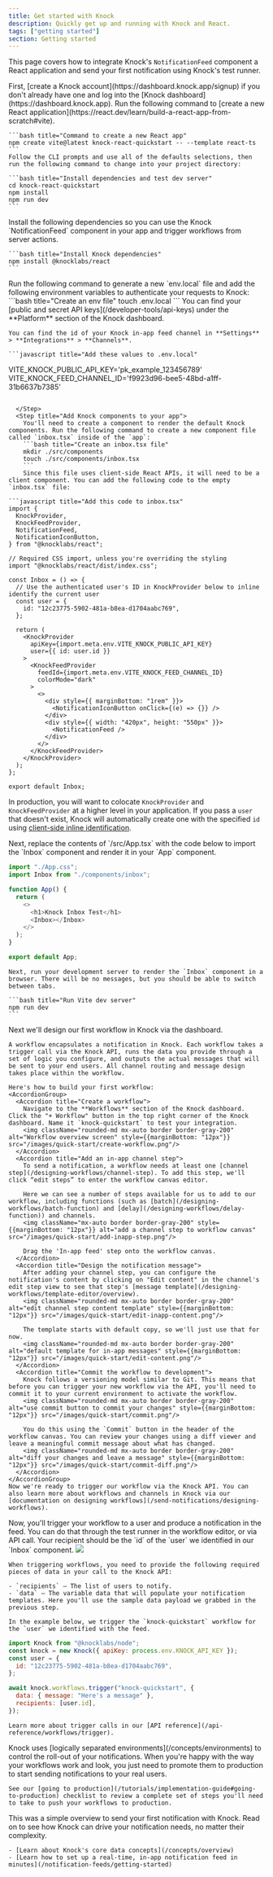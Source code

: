 ```yaml
---
title: Get started with Knock
description: Quickly get up and running with Knock and React.
tags: ["getting started"]
section: Getting started
---
```


This page covers how to integrate Knock's `NotificationFeed` component a React application and send your first notification using Knock's test runner.

<Steps titleSize="h2">
  <Step title="Create a Knock account">
    First, [create a Knock account](https://dashboard.knock.app/signup) if you don't already have one and log into the [Knock dashboard](https://dashboard.knock.app).
  </Step>
  <Step title="Create a new React application">
    Run the following command to [create a new React application](https://react.dev/learn/build-a-react-app-from-scratch#vite).

    ```bash title="Command to create a new React app"
    npm create vite@latest knock-react-quickstart -- --template react-ts
    ```
    Follow the CLI prompts and use all of the defaults selections, then run the following command to change into your project directory:

    ```bash title="Install dependencies and test dev server"
    cd knock-react-quickstart
    npm install
    npm run dev
    ```

  </Step>
  <Step title="Install Knock dependencies">
    Install the following dependencies so you can use the Knock `NotificationFeed` component in your app and trigger workflows from server actions.

    ```bash title="Install Knock dependencies"
    npm install @knocklabs/react
    ```

  </Step>
    <Step title="Set your environment variables">
    Run the following command to generate a new `env.local` file and add the following environment variables to authenticate your requests to Knock:
    ```bash title="Create an env file"
    touch .env.local
    ```
    You can find your [public and secret API keys](/developer-tools/api-keys) under the **Platform** section of the Knock dashboard.

    You can find the id of your Knock in-app feed channel in **Settings** > **Integrations** > **Channels**.

    ```javascript title="Add these values to .env.local"

VITE_KNOCK_PUBLIC_API_KEY='pk_example_123456789'
VITE_KNOCK_FEED_CHANNEL_ID='f9923d96-bee5-48bd-a1ff-31b6637b7385'

````

  </Step>
  <Step title="Add Knock components to your app">
    You'll need to create a component to render the default Knock components. Run the following command to create a new component file called `inbox.tsx` inside of the `app`:
    ```bash title="Create an inbox.tsx file"
    mkdir ./src/components
    touch ./src/components/inbox.tsx
    ```
    Since this file uses client-side React APIs, it will need to be a client component. You can add the following code to the empty `inbox.tsx` file:

```javascript title="Add this code to inbox.tsx"
import {
  KnockProvider,
  KnockFeedProvider,
  NotificationFeed,
  NotificationIconButton,
} from "@knocklabs/react";

// Required CSS import, unless you're overriding the styling
import "@knocklabs/react/dist/index.css";

const Inbox = () => {
  // Use the authenticated user's ID in KnockProvider below to inline identify the current user
  const user = {
    id: "12c23775-5902-481a-b8ea-d1704aabc769",
  };

  return (
    <KnockProvider
      apiKey={import.meta.env.VITE_KNOCK_PUBLIC_API_KEY}
      user={{ id: user.id }}
    >
      <KnockFeedProvider
        feedId={import.meta.env.VITE_KNOCK_FEED_CHANNEL_ID}
        colorMode="dark"
      >
        <>
          <div style={{ marginBottom: "1rem" }}>
            <NotificationIconButton onClick={(e) => {}} />
          </div>
          <div style={{ width: "420px", height: "550px" }}>
            <NotificationFeed />
          </div>
        </>
      </KnockFeedProvider>
    </KnockProvider>
  );
};

export default Inbox;
````

In production, you will want to colocate `KnockProvider` and `KnockFeedProvider` at a higher level in your application.
If you pass a `user` that doesn't exist, Knock will automatically create one with the specified `id` using [client-side inline identification](/managing-recipients/identifying-recipients#inline-identification).

  </Step>
  <Step title="Render the `Inbox` component">
    Next, replace the contents of `/src/App.tsx` with the code below to import the `Inbox` component and render it in your `App` component.

```javascript title="Render the Inbox component"
import "./App.css";
import Inbox from "./components/inbox";

function App() {
  return (
    <>
      <h1>Knock Inbox Test</h1>
      <Inbox></Inbox>
    </>
  );
}

export default App;
```

    Next, run your development server to render the `Inbox` component in a browser. There will be no messages, but you should be able to switch between tabs.

    ```bash title="Run Vite dev server"
    npm run dev
    ```

  </Step>
  <Step title="Create a workflow in Knock">
    Next we'll design our first workflow in Knock via the dashboard.

    A workflow encapsulates a notification in Knock. Each workflow takes a trigger call via the Knock API, runs the data you provide through a set of logic you configure, and outputs the actual messages that will be sent to your end users. All channel routing and message design takes place within the workflow.

    Here's how to build your first workflow:
    <AccordionGroup>
      <Accordion title="Create a workflow">
        Navigate to the **Workflows** section of the Knock dashboard. Click the "+ Workflow" button in the top right corner of the Knock dashboard. Name it `knock-quickstart` to test your integration.
        <img className="rounded-md mx-auto border border-gray-200" alt="Workflow overview screen" style={{marginBottom: "12px"}} src="/images/quick-start/create-workflow.png"/>
      </Accordion>
      <Accordion title="Add an in-app channel step">
        To send a notification, a workflow needs at least one [channel step](/designing-workflows/channel-step). To add this step, we'll click “edit steps” to enter the workflow canvas editor.

        Here we can see a number of steps available for us to add to our workflow, including functions (such as [batch](/designing-workflows/batch-function) and [delay](/designing-workflows/delay-function)) and channels.
        <img className="mx-auto border border-gray-200" style={{marginBottom: "12px"}} alt="add a channel step to workflow canvas" src="/images/quick-start/add-inapp-step.png"/>

        Drag the 'In-app feed' step onto the workflow canvas.
      </Accordion>
      <Accordion title="Design the notification message">
        After adding your channel step, you can configure the notification's content by clicking on "Edit content" in the channel's edit step view to see that step's [message template](/designing-workflows/template-editor/overview).
        <img className="rounded-md mx-auto border border-gray-200" alt="edit channel step content template" style={{marginBottom: "12px"}} src="/images/quick-start/edit-inapp-content.png"/>

        The template starts with default copy, so we'll just use that for now.
        <img className="rounded-md mx-auto border border-gray-200" alt="default template for in-app messages" style={{marginBottom: "12px"}} src="/images/quick-start/edit-content.png"/>
      </Accordion>
      <Accordion title="Commit the workflow to development">
        Knock follows a versioning model similar to Git. This means that before you can trigger your new workflow via the API, you'll need to commit it to your current environment to activate the workflow.
        <img className="rounded-md mx-auto border border-gray-200" alt="use commit button to commit your changes" style={{marginBottom: "12px"}} src="/images/quick-start/commit.png"/>

        You do this using the `Commit` button in the header of the workflow canvas. You can review your changes using a diff viewer and leave a meaningful commit message about what has changed.
        <img className="rounded-md mx-auto border border-gray-200" alt="diff your changes and leave a message" style={{marginBottom: "12px"}} src="/images/quick-start/commit-diff.png"/>
      </Accordion>
    </AccordionGroup>
    Now we're ready to trigger our workflow via the Knock API. You can also learn more about workflows and channels in Knock via our [documentation on designing workflows](/send-notifications/designing-workflows).

  </Step>
  <Step title="Trigger your workflow">
    Now, you'll trigger your workflow to a user and produce a notification in the feed. You can do that through the test runner in the workflow editor, or via API call. Your recipient should be the `id` of the `user` we identified in our `Inbox` component. 
    <img className="rounded-md mx-auto border border-gray-200" style={{marginBottom: "12px"}} src="/images/quick-start/run-test.png"/>
    
    When triggering workflows, you need to provide the following required pieces of data in your call to the Knock API:

    - `recipients` – The list of users to notify.
    - `data` – The variable data that will populate your notification templates. Here you'll use the sample data payload we grabbed in the previous step.

    In the example below, we trigger the `knock-quickstart` workflow for the `user` we identified with the feed.

```javascript title="Example server code to trigger workflow"
import Knock from "@knocklabs/node";
const knock = new Knock({ apiKey: process.env.KNOCK_API_KEY });
const user = {
  id: "12c23775-5902-481a-b8ea-d1704aabc769",
};

await knock.workflows.trigger("knock-quickstart", {
  data: { message: "Here's a message" },
  recipients: [user.id],
});
```

    Learn more about trigger calls in our [API reference](/api-reference/workflows/trigger).

  </Step>
  <Step title="Publish to production">
    Knock uses [logically separated environments](/concepts/environments) to control the roll-out of your notifications. When you're happy with the way your workflows work and look, you just need to promote them to production to start sending notifications to your real users.

    See our [going to production](/tutorials/implementation-guide#going-to-production) checklist to review a complete set of steps you'll need to take to push your workflows to production.

  </Step>
  <Step title="Go deeper">
    This was a simple overview to send your first notification with Knock. Read on to see how Knock can drive your notification needs, no matter their complexity.

    - [Learn about Knock's core data concepts](/concepts/overview)
    - [Learn how to set up a real-time, in-app notification feed in minutes](/notification-feeds/getting-started)

  </Step>
</Steps>
